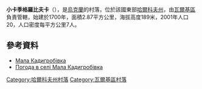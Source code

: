 {{coord|49|46|37|N|35|35|27|E|scale:100000_region:UA|display=title}}

'''小卡季格羅比夫卡'''（{{lang-uk|Мала Кадигробівка}}），是[[烏克蘭|烏克蘭]]的村落，位於該國東部[[哈爾科夫州|哈爾科夫州]]，由[[瓦爾基區|瓦爾基區]]負責管轄，始建於1700年，面積2.87平方公里，海拔高度189米，2001年人口20，人口密度每平方公里7人。

==參考資料==
* [http://gska2.rada.gov.ua/pls/z7502/A005?rdat1=09.01.2009&rf7571=32546 Мала Кадигробівка]{{dead link|date=2017年12月 |bot=InternetArchiveBot |fix-attempted=yes }}
* [http://weather.in.ua/ua/har'kovskaja/14514 Погода в селі Мала Кадигробівка]{{Wayback|url=http://weather.in.ua/ua/har%27kovskaja/14514 |date=20160323024821 }}

{{DEFAULTSORT:Мала Кадигробівка}}
[[Category:哈爾科夫州村落|Category:哈爾科夫州村落]]
[[Category:瓦爾基區村落|Category:瓦爾基區村落]]


{{Kharkiv-geo-stub}}